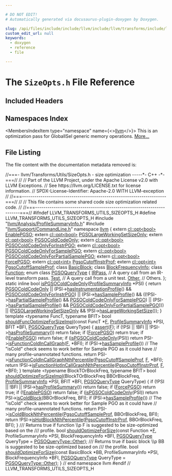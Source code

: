 ```yaml
---

# DO NOT EDIT!
# Automatically generated via docusaurus-plugin-doxygen by Doxygen.

slug: /api/files/include/include/llvm/include/llvm/transforms/include/llvm/transforms/utils/sizeopts-h
custom_edit_url: null
keywords:
  - doxygen
  - reference
  - file

---
```





# The `SizeOpts.h` File Reference

<DoxygenPage pluginConfig={pluginConfig}>



## Included Headers

<IncludesList>
<IncludesListItem
  filePath="llvm/Analysis/ProfileSummaryInfo.h"
  permalink="/docs/api/files/include/include/llvm/include/llvm/analysis/profilesummaryinfo-h"
  isLocal="true" />
<IncludesListItem
  filePath="llvm/Support/CommandLine.h"
  permalink="/docs/api/files/include/include/llvm/include/llvm/support/commandline-h"
  isLocal="true" />
</IncludesList>

## Namespaces Index

<MembersIndex>

<MembersIndexItem
  type="namespace"
  name={<><a href="/docs/api/namespaces/llvm">llvm</a></>}>
This is an optimization pass for GlobalISel generic memory operations. <a href="/docs/api/namespaces/llvm/#details">More...</a>
</MembersIndexItem>

</MembersIndex>


## File Listing

The file content with the documentation metadata removed is:

<ProgramListing>

<Link id="l00001" /><CodeLine lineNumber="1"><Highlight kind="comment">//===- llvm/Transforms/Utils/SizeOpts.h - size optimization -----&#42;- C++ -&#42;-===//</Highlight><Highlight kind="normal"></Highlight></CodeLine>
<Link id="l00002" /><CodeLine lineNumber="2"><Highlight kind="normal"></Highlight><Highlight kind="comment">//</Highlight><Highlight kind="normal"></Highlight></CodeLine>
<Link id="l00003" /><CodeLine lineNumber="3"><Highlight kind="normal"></Highlight><Highlight kind="comment">// Part of the LLVM Project, under the Apache License v2.0 with LLVM Exceptions.</Highlight><Highlight kind="normal"></Highlight></CodeLine>
<Link id="l00004" /><CodeLine lineNumber="4"><Highlight kind="normal"></Highlight><Highlight kind="comment">// See https://llvm.org/LICENSE.txt for license information.</Highlight><Highlight kind="normal"></Highlight></CodeLine>
<Link id="l00005" /><CodeLine lineNumber="5"><Highlight kind="normal"></Highlight><Highlight kind="comment">// SPDX-License-Identifier: Apache-2.0 WITH LLVM-exception</Highlight><Highlight kind="normal"></Highlight></CodeLine>
<Link id="l00006" /><CodeLine lineNumber="6"><Highlight kind="normal"></Highlight><Highlight kind="comment">//</Highlight><Highlight kind="normal"></Highlight></CodeLine>
<Link id="l00007" /><CodeLine lineNumber="7"><Highlight kind="normal"></Highlight><Highlight kind="comment">//===----------------------------------------------------------------------===//</Highlight><Highlight kind="normal"></Highlight></CodeLine>
<Link id="l00008" /><CodeLine lineNumber="8"><Highlight kind="normal"></Highlight><Highlight kind="comment">//</Highlight><Highlight kind="normal"></Highlight></CodeLine>
<Link id="l00009" /><CodeLine lineNumber="9"><Highlight kind="normal"></Highlight><Highlight kind="comment">// This file contains some shared code size optimization related code.</Highlight><Highlight kind="normal"></Highlight></CodeLine>
<Link id="l00010" /><CodeLine lineNumber="10"><Highlight kind="normal"></Highlight><Highlight kind="comment">//</Highlight><Highlight kind="normal"></Highlight></CodeLine>
<Link id="l00011" /><CodeLine lineNumber="11"><Highlight kind="normal"></Highlight><Highlight kind="comment">//===----------------------------------------------------------------------===//</Highlight><Highlight kind="normal"></Highlight></CodeLine>
<Link id="l00012" /><CodeLine lineNumber="12"><Highlight kind="normal"></Highlight></CodeLine>
<Link id="l00013" /><CodeLine lineNumber="13"><Highlight kind="normal"></Highlight><Highlight kind="preprocessor">#ifndef LLVM&#95;TRANSFORMS&#95;UTILS&#95;SIZEOPTS&#95;H</Highlight><Highlight kind="normal"></Highlight></CodeLine>
<Link id="l00014" /><CodeLine lineNumber="14"><Highlight kind="normal"></Highlight><Highlight kind="preprocessor">#define LLVM&#95;TRANSFORMS&#95;UTILS&#95;SIZEOPTS&#95;H</Highlight><Highlight kind="normal"></Highlight></CodeLine>
<Link id="l00015" /><CodeLine lineNumber="15"><Highlight kind="normal"></Highlight></CodeLine>
<Link id="l00016" /><CodeLine lineNumber="16"><Highlight kind="normal"></Highlight><Highlight kind="preprocessor">#include &quot;<a href="/docs/api/files/include/include/llvm/include/llvm/analysis/profilesummaryinfo-h">llvm/Analysis/ProfileSummaryInfo.h</a>&quot;</Highlight><Highlight kind="normal"></Highlight></CodeLine>
<Link id="l00017" /><CodeLine lineNumber="17"><Highlight kind="normal"></Highlight><Highlight kind="preprocessor">#include &quot;<a href="/docs/api/files/include/include/llvm/include/llvm/support/commandline-h">llvm/Support/CommandLine.h</a>&quot;</Highlight><Highlight kind="normal"></Highlight></CodeLine>
<Link id="l00018" /><CodeLine lineNumber="18"><Highlight kind="normal"></Highlight></CodeLine>
<Link id="l00019" /><CodeLine lineNumber="19"><Highlight kind="normal"></Highlight><Highlight kind="keyword">namespace </Highlight><Highlight kind="normal"><a href="/docs/api/namespaces/llvm">llvm</a> &#123;</Highlight></CodeLine>
<Link id="l00020" /><CodeLine lineNumber="20"><Highlight kind="normal"></Highlight><Highlight kind="keyword">extern</Highlight><Highlight kind="normal"> <a href="/docs/api/classes/llvm/cl/opt">cl::opt&lt;bool&gt;</a> <a href="/docs/api/namespaces/llvm/#a639148e84c3c6adfd9ddde7d37407c56">EnablePGSO</a>;</Highlight></CodeLine>
<Link id="l00021" /><CodeLine lineNumber="21"><Highlight kind="normal"></Highlight><Highlight kind="keyword">extern</Highlight><Highlight kind="normal"> <a href="/docs/api/classes/llvm/cl/opt">cl::opt&lt;bool&gt;</a> <a href="/docs/api/namespaces/llvm/#aa2d7dce15cd1addee07e7d1d5d199f86">PGSOLargeWorkingSetSizeOnly</a>;</Highlight></CodeLine>
<Link id="l00022" /><CodeLine lineNumber="22"><Highlight kind="normal"></Highlight><Highlight kind="keyword">extern</Highlight><Highlight kind="normal"> <a href="/docs/api/classes/llvm/cl/opt">cl::opt&lt;bool&gt;</a> <a href="/docs/api/namespaces/llvm/#af7ffca86b12f2c24ce8a37d1f838e0b9">PGSOColdCodeOnly</a>;</Highlight></CodeLine>
<Link id="l00023" /><CodeLine lineNumber="23"><Highlight kind="normal"></Highlight><Highlight kind="keyword">extern</Highlight><Highlight kind="normal"> <a href="/docs/api/classes/llvm/cl/opt">cl::opt&lt;bool&gt;</a> <a href="/docs/api/namespaces/llvm/#a2a325a432d76af1ddb0b233e6dffbabc">PGSOColdCodeOnlyForInstrPGO</a>;</Highlight></CodeLine>
<Link id="l00024" /><CodeLine lineNumber="24"><Highlight kind="normal"></Highlight><Highlight kind="keyword">extern</Highlight><Highlight kind="normal"> <a href="/docs/api/classes/llvm/cl/opt">cl::opt&lt;bool&gt;</a> <a href="/docs/api/namespaces/llvm/#a260a85994e12f222c51ffa103e3ea0aa">PGSOColdCodeOnlyForSamplePGO</a>;</Highlight></CodeLine>
<Link id="l00025" /><CodeLine lineNumber="25"><Highlight kind="normal"></Highlight><Highlight kind="keyword">extern</Highlight><Highlight kind="normal"> <a href="/docs/api/classes/llvm/cl/opt">cl::opt&lt;bool&gt;</a> <a href="/docs/api/namespaces/llvm/#a7a57920aa396aeb7116e8c0d91ec1e64">PGSOColdCodeOnlyForPartialSamplePGO</a>;</Highlight></CodeLine>
<Link id="l00026" /><CodeLine lineNumber="26"><Highlight kind="normal"></Highlight><Highlight kind="keyword">extern</Highlight><Highlight kind="normal"> <a href="/docs/api/classes/llvm/cl/opt">cl::opt&lt;bool&gt;</a> <a href="/docs/api/namespaces/llvm/#a9f61fa15e742402d69a1ed808a1ff525">ForcePGSO</a>;</Highlight></CodeLine>
<Link id="l00027" /><CodeLine lineNumber="27"><Highlight kind="normal"></Highlight><Highlight kind="keyword">extern</Highlight><Highlight kind="normal"> <a href="/docs/api/classes/llvm/cl/opt">cl::opt&lt;int&gt;</a> <a href="/docs/api/namespaces/llvm/#a8578236ecddd49c1db726e68ee36a269">PgsoCutoffInstrProf</a>;</Highlight></CodeLine>
<Link id="l00028" /><CodeLine lineNumber="28"><Highlight kind="normal"></Highlight><Highlight kind="keyword">extern</Highlight><Highlight kind="normal"> <a href="/docs/api/classes/llvm/cl/opt">cl::opt&lt;int&gt;</a> <a href="/docs/api/namespaces/llvm/#a5a208301bbd557ac13b40e774d59e26d">PgsoCutoffSampleProf</a>;</Highlight></CodeLine>
<Link id="l00029" /><CodeLine lineNumber="29"><Highlight kind="normal"></Highlight></CodeLine>
<Link id="l00030" /><CodeLine lineNumber="30"><Highlight kind="normal"></Highlight><Highlight kind="keyword">class </Highlight><Highlight kind="normal"><a href="/docs/api/classes/llvm/basicblock">BasicBlock</a>;</Highlight></CodeLine>
<Link id="l00031" /><CodeLine lineNumber="31"><Highlight kind="normal"></Highlight><Highlight kind="keyword">class </Highlight><Highlight kind="normal"><a href="/docs/api/classes/llvm/blockfrequencyinfo">BlockFrequencyInfo</a>;</Highlight></CodeLine>
<Link id="l00032" /><CodeLine lineNumber="32"><Highlight kind="normal"></Highlight><Highlight kind="keyword">class </Highlight><Highlight kind="normal"><a href="/docs/api/classes/llvm/function">Function</a>;</Highlight></CodeLine>
<Link id="l00033" /><CodeLine lineNumber="33"><Highlight kind="normal"></Highlight></CodeLine>
<Link id="l00034" /><CodeLine lineNumber="34" lineLink="/docs/api/namespaces/llvm/#aec7c967a5416fa6e154433965357a50e"><Highlight kind="normal"></Highlight><Highlight kind="keyword">enum class</Highlight><Highlight kind="normal"> <a href="/docs/api/namespaces/llvm/#aec7c967a5416fa6e154433965357a50e">PGSOQueryType</a> &#123;</Highlight></CodeLine>
<Link id="l00035" /><CodeLine lineNumber="35" lineLink="/docs/api/namespaces/llvm/#aec7c967a5416fa6e154433965357a50ea089e7eb4db258e05f70eef4ed5aa10bb"><Highlight kind="normal">  <a href="/docs/api/namespaces/llvm/#aec7c967a5416fa6e154433965357a50ea089e7eb4db258e05f70eef4ed5aa10bb">IRPass</a>, </Highlight><Highlight kind="comment">// A query call from an IR-level transform pass.</Highlight><Highlight kind="normal"></Highlight></CodeLine>
<Link id="l00036" /><CodeLine lineNumber="36" lineLink="/docs/api/namespaces/llvm/#aec7c967a5416fa6e154433965357a50ea0cbc6611f5540bd0809a388dc95a615b"><Highlight kind="normal">  <a href="/docs/api/namespaces/llvm/#aec7c967a5416fa6e154433965357a50ea0cbc6611f5540bd0809a388dc95a615b">Test</a>,   </Highlight><Highlight kind="comment">// A query call from a unit test.</Highlight><Highlight kind="normal"></Highlight></CodeLine>
<Link id="l00037" /><CodeLine lineNumber="37" lineLink="/docs/api/namespaces/llvm/#aec7c967a5416fa6e154433965357a50ea6311ae17c1ee52b36e68aaf4ad066387"><Highlight kind="normal">  <a href="/docs/api/namespaces/llvm/#a9eb4f5b98b70ee4fab9614ed58282c1fa6311ae17c1ee52b36e68aaf4ad066387">Other</a>,  </Highlight><Highlight kind="comment">// Others.</Highlight><Highlight kind="normal"></Highlight></CodeLine>
<Link id="l00038" /><CodeLine lineNumber="38"><Highlight kind="normal">&#125;;</Highlight></CodeLine>
<Link id="l00039" /><CodeLine lineNumber="39"><Highlight kind="normal"></Highlight></CodeLine>
<Link id="l00040" /><CodeLine lineNumber="40" lineLink="/docs/api/namespaces/llvm/#af0543650f6301aa9516ffd97d2540c90"><Highlight kind="normal"></Highlight><Highlight kind="keyword">static</Highlight><Highlight kind="normal"> </Highlight><Highlight kind="keyword">inline</Highlight><Highlight kind="normal"> </Highlight><Highlight kind="keywordtype">bool</Highlight><Highlight kind="normal"> <a href="/docs/api/namespaces/llvm/#af0543650f6301aa9516ffd97d2540c90">isPGSOColdCodeOnly</a>(<a href="/docs/api/classes/llvm/profilesummaryinfo">ProfileSummaryInfo</a> &#42;PSI) &#123;</Highlight></CodeLine>
<Link id="l00041" /><CodeLine lineNumber="41"><Highlight kind="normal">  </Highlight><Highlight kind="keywordflow">return</Highlight><Highlight kind="normal"> <a href="/docs/api/namespaces/llvm/#af7ffca86b12f2c24ce8a37d1f838e0b9">PGSOColdCodeOnly</a> ||</Highlight></CodeLine>
<Link id="l00042" /><CodeLine lineNumber="42"><Highlight kind="normal">         (PSI-&gt;<a href="/docs/api/classes/llvm/profilesummaryinfo/#a21a2dd574b9729dcd05b46dae856ebc4">hasInstrumentationProfile</a>() &amp;&amp; <a href="/docs/api/namespaces/llvm/#a2a325a432d76af1ddb0b233e6dffbabc">PGSOColdCodeOnlyForInstrPGO</a>) ||</Highlight></CodeLine>
<Link id="l00043" /><CodeLine lineNumber="43"><Highlight kind="normal">         (PSI-&gt;<a href="/docs/api/classes/llvm/profilesummaryinfo/#a42c9b372f129ae40b72b97ce6df45eed">hasSampleProfile</a>() &amp;&amp;</Highlight></CodeLine>
<Link id="l00044" /><CodeLine lineNumber="44"><Highlight kind="normal">          ((!PSI-&gt;<a href="/docs/api/classes/llvm/profilesummaryinfo/#a9610274171a85158779e7ee6031d2376">hasPartialSampleProfile</a>() &amp;&amp; <a href="/docs/api/namespaces/llvm/#a260a85994e12f222c51ffa103e3ea0aa">PGSOColdCodeOnlyForSamplePGO</a>) ||</Highlight></CodeLine>
<Link id="l00045" /><CodeLine lineNumber="45"><Highlight kind="normal">           (PSI-&gt;<a href="/docs/api/classes/llvm/profilesummaryinfo/#a9610274171a85158779e7ee6031d2376">hasPartialSampleProfile</a>() &amp;&amp;</Highlight></CodeLine>
<Link id="l00046" /><CodeLine lineNumber="46"><Highlight kind="normal">            <a href="/docs/api/namespaces/llvm/#a7a57920aa396aeb7116e8c0d91ec1e64">PGSOColdCodeOnlyForPartialSamplePGO</a>))) ||</Highlight></CodeLine>
<Link id="l00047" /><CodeLine lineNumber="47"><Highlight kind="normal">         (<a href="/docs/api/namespaces/llvm/#aa2d7dce15cd1addee07e7d1d5d199f86">PGSOLargeWorkingSetSizeOnly</a> &amp;&amp; !PSI-&gt;<a href="/docs/api/classes/llvm/profilesummaryinfo/#a99d3f3ea07d22d6ada9863087570aaeb">hasLargeWorkingSetSize</a>());</Highlight></CodeLine>
<Link id="l00048" /><CodeLine lineNumber="48"><Highlight kind="normal">&#125;</Highlight></CodeLine>
<Link id="l00049" /><CodeLine lineNumber="49"><Highlight kind="normal"></Highlight></CodeLine>
<Link id="l00050" /><CodeLine lineNumber="50"><Highlight kind="normal"></Highlight><Highlight kind="keyword">template</Highlight><Highlight kind="normal"> &lt;</Highlight><Highlight kind="keyword">typename</Highlight><Highlight kind="normal"> FuncT, </Highlight><Highlight kind="keyword">typename</Highlight><Highlight kind="normal"> BFIT&gt;</Highlight></CodeLine>
<Link id="l00051" /><CodeLine lineNumber="51" lineLink="/docs/api/namespaces/llvm/#a4d7a1de02f328989c5b11130903ef323"><Highlight kind="normal"></Highlight><Highlight kind="keywordtype">bool</Highlight><Highlight kind="normal"> <a href="/docs/api/namespaces/llvm/#a4d7a1de02f328989c5b11130903ef323">shouldFuncOptimizeForSizeImpl</a>(</Highlight><Highlight kind="keyword">const</Highlight><Highlight kind="normal"> FuncT &#42;<a href="/docs/api/files/lib/lib/support/md5-cpp/#a96d73bbd7af15cb1fc38c3f4a3bd82e9">F</a>, <a href="/docs/api/classes/llvm/profilesummaryinfo">ProfileSummaryInfo</a> &#42;PSI,</Highlight></CodeLine>
<Link id="l00052" /><CodeLine lineNumber="52"><Highlight kind="normal">                                   BFIT &#42;BFI, <a href="/docs/api/namespaces/llvm/#aec7c967a5416fa6e154433965357a50e">PGSOQueryType</a> QueryType) &#123;</Highlight></CodeLine>
<Link id="l00053" /><CodeLine lineNumber="53"><Highlight kind="normal">  <a href="/docs/api/files/lib/lib/target/lib/target/amdgpu/silowercontrolflow-cpp/#a4868c5d81c5ccc98c47aeab6244346a0">assert</a>(<a href="/docs/api/files/lib/lib/support/md5-cpp/#a96d73bbd7af15cb1fc38c3f4a3bd82e9">F</a>);</Highlight></CodeLine>
<Link id="l00054" /><CodeLine lineNumber="54"><Highlight kind="normal">  </Highlight><Highlight kind="keywordflow">if</Highlight><Highlight kind="normal"> (!PSI || !BFI || !PSI-&gt;<a href="/docs/api/classes/llvm/profilesummaryinfo/#a11d1c1af51bf81a6a9f8f5191b5e3cf2">hasProfileSummary</a>())</Highlight></CodeLine>
<Link id="l00055" /><CodeLine lineNumber="55"><Highlight kind="normal">    </Highlight><Highlight kind="keywordflow">return</Highlight><Highlight kind="normal"> </Highlight><Highlight kind="keyword">false</Highlight><Highlight kind="normal">;</Highlight></CodeLine>
<Link id="l00056" /><CodeLine lineNumber="56"><Highlight kind="normal">  </Highlight><Highlight kind="keywordflow">if</Highlight><Highlight kind="normal"> (<a href="/docs/api/namespaces/llvm/#a9f61fa15e742402d69a1ed808a1ff525">ForcePGSO</a>)</Highlight></CodeLine>
<Link id="l00057" /><CodeLine lineNumber="57"><Highlight kind="normal">    </Highlight><Highlight kind="keywordflow">return</Highlight><Highlight kind="normal"> </Highlight><Highlight kind="keyword">true</Highlight><Highlight kind="normal">;</Highlight></CodeLine>
<Link id="l00058" /><CodeLine lineNumber="58"><Highlight kind="normal">  </Highlight><Highlight kind="keywordflow">if</Highlight><Highlight kind="normal"> (!<a href="/docs/api/namespaces/llvm/#a639148e84c3c6adfd9ddde7d37407c56">EnablePGSO</a>)</Highlight></CodeLine>
<Link id="l00059" /><CodeLine lineNumber="59"><Highlight kind="normal">    </Highlight><Highlight kind="keywordflow">return</Highlight><Highlight kind="normal"> </Highlight><Highlight kind="keyword">false</Highlight><Highlight kind="normal">;</Highlight></CodeLine>
<Link id="l00060" /><CodeLine lineNumber="60"><Highlight kind="normal">  </Highlight><Highlight kind="keywordflow">if</Highlight><Highlight kind="normal"> (<a href="/docs/api/namespaces/llvm/#af0543650f6301aa9516ffd97d2540c90">isPGSOColdCodeOnly</a>(PSI))</Highlight></CodeLine>
<Link id="l00061" /><CodeLine lineNumber="61"><Highlight kind="normal">    </Highlight><Highlight kind="keywordflow">return</Highlight><Highlight kind="normal"> PSI-&gt;<a href="/docs/api/classes/llvm/profilesummaryinfo/#a1cdf368dd1d358e55f871484b1fec5cc">isFunctionColdInCallGraph</a>(<a href="/docs/api/files/lib/lib/support/md5-cpp/#a96d73bbd7af15cb1fc38c3f4a3bd82e9">F</a>, &#42;BFI);</Highlight></CodeLine>
<Link id="l00062" /><CodeLine lineNumber="62"><Highlight kind="normal">  </Highlight><Highlight kind="keywordflow">if</Highlight><Highlight kind="normal"> (PSI-&gt;<a href="/docs/api/classes/llvm/profilesummaryinfo/#a42c9b372f129ae40b72b97ce6df45eed">hasSampleProfile</a>())</Highlight></CodeLine>
<Link id="l00063" /><CodeLine lineNumber="63"><Highlight kind="normal">    </Highlight><Highlight kind="comment">// The &quot;isCold&quot; check seems to work better for Sample PGO as it could have</Highlight><Highlight kind="normal"></Highlight></CodeLine>
<Link id="l00064" /><CodeLine lineNumber="64"><Highlight kind="normal">    </Highlight><Highlight kind="comment">// many profile-unannotated functions.</Highlight><Highlight kind="normal"></Highlight></CodeLine>
<Link id="l00065" /><CodeLine lineNumber="65"><Highlight kind="normal">    </Highlight><Highlight kind="keywordflow">return</Highlight><Highlight kind="normal"> PSI-&gt;<a href="/docs/api/classes/llvm/profilesummaryinfo/#a3b3f19a7c246b09a46ab4dcf3b05e212">isFunctionColdInCallGraphNthPercentile</a>(<a href="/docs/api/namespaces/llvm/#a5a208301bbd557ac13b40e774d59e26d">PgsoCutoffSampleProf</a>, <a href="/docs/api/files/lib/lib/support/md5-cpp/#a96d73bbd7af15cb1fc38c3f4a3bd82e9">F</a>,</Highlight></CodeLine>
<Link id="l00066" /><CodeLine lineNumber="66"><Highlight kind="normal">                                                       &#42;BFI);</Highlight></CodeLine>
<Link id="l00067" /><CodeLine lineNumber="67"><Highlight kind="normal">  </Highlight><Highlight kind="keywordflow">return</Highlight><Highlight kind="normal"> !PSI-&gt;<a href="/docs/api/classes/llvm/profilesummaryinfo/#a6f820b8a83376970321b6e7211df6087">isFunctionHotInCallGraphNthPercentile</a>(<a href="/docs/api/namespaces/llvm/#a8578236ecddd49c1db726e68ee36a269">PgsoCutoffInstrProf</a>, <a href="/docs/api/files/lib/lib/support/md5-cpp/#a96d73bbd7af15cb1fc38c3f4a3bd82e9">F</a>,</Highlight></CodeLine>
<Link id="l00068" /><CodeLine lineNumber="68"><Highlight kind="normal">                                                     &#42;BFI);</Highlight></CodeLine>
<Link id="l00069" /><CodeLine lineNumber="69"><Highlight kind="normal">&#125;</Highlight></CodeLine>
<Link id="l00070" /><CodeLine lineNumber="70"><Highlight kind="normal"></Highlight></CodeLine>
<Link id="l00071" /><CodeLine lineNumber="71"><Highlight kind="normal"></Highlight><Highlight kind="keyword">template</Highlight><Highlight kind="normal"> &lt;</Highlight><Highlight kind="keyword">typename</Highlight><Highlight kind="normal"> BlockTOrBlockFreq, </Highlight><Highlight kind="keyword">typename</Highlight><Highlight kind="normal"> BFIT&gt;</Highlight></CodeLine>
<Link id="l00072" /><CodeLine lineNumber="72" lineLink="/docs/api/namespaces/llvm/#a9da4ed3292eb88e8986b5399f103e7af"><Highlight kind="normal"></Highlight><Highlight kind="keywordtype">bool</Highlight><Highlight kind="normal"> <a href="/docs/api/namespaces/llvm/#a9da4ed3292eb88e8986b5399f103e7af">shouldOptimizeForSizeImpl</a>(BlockTOrBlockFreq BBOrBlockFreq,</Highlight></CodeLine>
<Link id="l00073" /><CodeLine lineNumber="73"><Highlight kind="normal">                               <a href="/docs/api/classes/llvm/profilesummaryinfo">ProfileSummaryInfo</a> &#42;PSI, BFIT &#42;BFI,</Highlight></CodeLine>
<Link id="l00074" /><CodeLine lineNumber="74"><Highlight kind="normal">                               <a href="/docs/api/namespaces/llvm/#aec7c967a5416fa6e154433965357a50e">PGSOQueryType</a> QueryType) &#123;</Highlight></CodeLine>
<Link id="l00075" /><CodeLine lineNumber="75"><Highlight kind="normal">  </Highlight><Highlight kind="keywordflow">if</Highlight><Highlight kind="normal"> (!PSI || !BFI || !PSI-&gt;<a href="/docs/api/classes/llvm/profilesummaryinfo/#a11d1c1af51bf81a6a9f8f5191b5e3cf2">hasProfileSummary</a>())</Highlight></CodeLine>
<Link id="l00076" /><CodeLine lineNumber="76"><Highlight kind="normal">    </Highlight><Highlight kind="keywordflow">return</Highlight><Highlight kind="normal"> </Highlight><Highlight kind="keyword">false</Highlight><Highlight kind="normal">;</Highlight></CodeLine>
<Link id="l00077" /><CodeLine lineNumber="77"><Highlight kind="normal">  </Highlight><Highlight kind="keywordflow">if</Highlight><Highlight kind="normal"> (<a href="/docs/api/namespaces/llvm/#a9f61fa15e742402d69a1ed808a1ff525">ForcePGSO</a>)</Highlight></CodeLine>
<Link id="l00078" /><CodeLine lineNumber="78"><Highlight kind="normal">    </Highlight><Highlight kind="keywordflow">return</Highlight><Highlight kind="normal"> </Highlight><Highlight kind="keyword">true</Highlight><Highlight kind="normal">;</Highlight></CodeLine>
<Link id="l00079" /><CodeLine lineNumber="79"><Highlight kind="normal">  </Highlight><Highlight kind="keywordflow">if</Highlight><Highlight kind="normal"> (!<a href="/docs/api/namespaces/llvm/#a639148e84c3c6adfd9ddde7d37407c56">EnablePGSO</a>)</Highlight></CodeLine>
<Link id="l00080" /><CodeLine lineNumber="80"><Highlight kind="normal">    </Highlight><Highlight kind="keywordflow">return</Highlight><Highlight kind="normal"> </Highlight><Highlight kind="keyword">false</Highlight><Highlight kind="normal">;</Highlight></CodeLine>
<Link id="l00081" /><CodeLine lineNumber="81"><Highlight kind="normal">  </Highlight><Highlight kind="keywordflow">if</Highlight><Highlight kind="normal"> (<a href="/docs/api/namespaces/llvm/#af0543650f6301aa9516ffd97d2540c90">isPGSOColdCodeOnly</a>(PSI))</Highlight></CodeLine>
<Link id="l00082" /><CodeLine lineNumber="82"><Highlight kind="normal">    </Highlight><Highlight kind="keywordflow">return</Highlight><Highlight kind="normal"> PSI-&gt;<a href="/docs/api/classes/llvm/profilesummaryinfo/#a597b25ab8d0a79f855c6c66dc48cb803">isColdBlock</a>(BBOrBlockFreq, BFI);</Highlight></CodeLine>
<Link id="l00083" /><CodeLine lineNumber="83"><Highlight kind="normal">  </Highlight><Highlight kind="keywordflow">if</Highlight><Highlight kind="normal"> (PSI-&gt;<a href="/docs/api/classes/llvm/profilesummaryinfo/#a42c9b372f129ae40b72b97ce6df45eed">hasSampleProfile</a>())</Highlight></CodeLine>
<Link id="l00084" /><CodeLine lineNumber="84"><Highlight kind="normal">    </Highlight><Highlight kind="comment">// The &quot;isCold&quot; check seems to work better for Sample PGO as it could have</Highlight><Highlight kind="normal"></Highlight></CodeLine>
<Link id="l00085" /><CodeLine lineNumber="85"><Highlight kind="normal">    </Highlight><Highlight kind="comment">// many profile-unannotated functions.</Highlight><Highlight kind="normal"></Highlight></CodeLine>
<Link id="l00086" /><CodeLine lineNumber="86"><Highlight kind="normal">    </Highlight><Highlight kind="keywordflow">return</Highlight><Highlight kind="normal"> PSI-&gt;<a href="/docs/api/classes/llvm/profilesummaryinfo/#ada543df24b6c3fa80f90e0aab1bb68f2">isColdBlockNthPercentile</a>(<a href="/docs/api/namespaces/llvm/#a5a208301bbd557ac13b40e774d59e26d">PgsoCutoffSampleProf</a>, BBOrBlockFreq,</Highlight></CodeLine>
<Link id="l00087" /><CodeLine lineNumber="87"><Highlight kind="normal">                                         BFI);</Highlight></CodeLine>
<Link id="l00088" /><CodeLine lineNumber="88"><Highlight kind="normal">  </Highlight><Highlight kind="keywordflow">return</Highlight><Highlight kind="normal"> !PSI-&gt;<a href="/docs/api/classes/llvm/profilesummaryinfo/#a199ef173a063b51608e3438d8ab325d9">isHotBlockNthPercentile</a>(<a href="/docs/api/namespaces/llvm/#a8578236ecddd49c1db726e68ee36a269">PgsoCutoffInstrProf</a>, BBOrBlockFreq, BFI);</Highlight></CodeLine>
<Link id="l00089" /><CodeLine lineNumber="89"><Highlight kind="normal">&#125;</Highlight></CodeLine>
<Link id="l00090" /><CodeLine lineNumber="90"><Highlight kind="normal"></Highlight><Highlight kind="comment"></Highlight></CodeLine>
<Link id="l00091" /><CodeLine lineNumber="91"><Highlight kind="comment">/// Returns true if function \\p F is suggested to be size-optimized based on the</Highlight></CodeLine>
<Link id="l00092" /><CodeLine lineNumber="92"><Highlight kind="comment">/// profile.</Highlight><Highlight kind="normal"></Highlight></CodeLine>
<Link id="l00093" /><CodeLine lineNumber="93"><Highlight kind="normal"></Highlight><Highlight kind="keywordtype">bool</Highlight><Highlight kind="normal"> <a href="/docs/api/namespaces/llvm/#a3af72f14ea20f2c762c751d2d49e5ea3">shouldOptimizeForSize</a>(</Highlight><Highlight kind="keyword">const</Highlight><Highlight kind="normal"> Function &#42;<a href="/docs/api/files/lib/lib/support/md5-cpp/#a96d73bbd7af15cb1fc38c3f4a3bd82e9">F</a>, ProfileSummaryInfo &#42;PSI,</Highlight></CodeLine>
<Link id="l00094" /><CodeLine lineNumber="94"><Highlight kind="normal">                           BlockFrequencyInfo &#42;BFI,</Highlight></CodeLine>
<Link id="l00095" /><CodeLine lineNumber="95"><Highlight kind="normal">                           <a href="/docs/api/namespaces/llvm/#aec7c967a5416fa6e154433965357a50e">PGSOQueryType</a> QueryType = <a href="/docs/api/namespaces/llvm/#aec7c967a5416fa6e154433965357a50ea6311ae17c1ee52b36e68aaf4ad066387">PGSOQueryType::Other</a>);</Highlight></CodeLine>
<Link id="l00096" /><CodeLine lineNumber="96"><Highlight kind="normal"></Highlight><Highlight kind="comment"></Highlight></CodeLine>
<Link id="l00097" /><CodeLine lineNumber="97"><Highlight kind="comment">/// Returns true if basic block \\p BB is suggested to be size-optimized based on</Highlight></CodeLine>
<Link id="l00098" /><CodeLine lineNumber="98"><Highlight kind="comment">/// the profile.</Highlight><Highlight kind="normal"></Highlight></CodeLine>
<Link id="l00099" /><CodeLine lineNumber="99"><Highlight kind="normal"></Highlight><Highlight kind="keywordtype">bool</Highlight><Highlight kind="normal"> <a href="/docs/api/namespaces/llvm/#a3af72f14ea20f2c762c751d2d49e5ea3">shouldOptimizeForSize</a>(</Highlight><Highlight kind="keyword">const</Highlight><Highlight kind="normal"> BasicBlock &#42;BB, ProfileSummaryInfo &#42;PSI,</Highlight></CodeLine>
<Link id="l00100" /><CodeLine lineNumber="100"><Highlight kind="normal">                           BlockFrequencyInfo &#42;BFI,</Highlight></CodeLine>
<Link id="l00101" /><CodeLine lineNumber="101"><Highlight kind="normal">                           <a href="/docs/api/namespaces/llvm/#aec7c967a5416fa6e154433965357a50e">PGSOQueryType</a> QueryType = <a href="/docs/api/namespaces/llvm/#aec7c967a5416fa6e154433965357a50ea6311ae17c1ee52b36e68aaf4ad066387">PGSOQueryType::Other</a>);</Highlight></CodeLine>
<Link id="l00102" /><CodeLine lineNumber="102"><Highlight kind="normal"></Highlight></CodeLine>
<Link id="l00103" /><CodeLine lineNumber="103"><Highlight kind="normal">&#125; </Highlight><Highlight kind="comment">// end namespace llvm</Highlight><Highlight kind="normal"></Highlight></CodeLine>
<Link id="l00104" /><CodeLine lineNumber="104"><Highlight kind="normal"></Highlight></CodeLine>
<Link id="l00105" /><CodeLine lineNumber="105"><Highlight kind="normal"></Highlight><Highlight kind="preprocessor">#endif </Highlight><Highlight kind="comment">// LLVM&#95;TRANSFORMS&#95;UTILS&#95;SIZEOPTS&#95;H</Highlight><Highlight kind="normal"></Highlight></CodeLine>

</ProgramListing>


</DoxygenPage>
